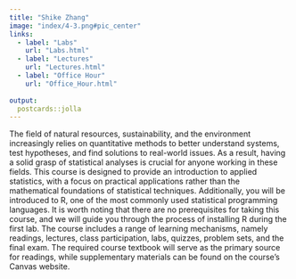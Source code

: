 ---
title: "Shike Zhang"
image: "index/4-3.png#pic_center"
links:
  - label: "Labs"
    url: "Labs.html"
  - label: "Lectures"
    url: "Lectures.html"
  - label: "Office Hour"
    url: "Office_Hour.html"
    
output:
  postcards::jolla
---
 
The field of natural resources, sustainability, and the environment increasingly relies on quantitative methods to better understand systems, test hypotheses, and find solutions to real-world issues. As a result, having a solid grasp of statistical analyses is crucial for anyone working in these fields. This course is designed to provide an introduction to applied statistics, with a focus on practical applications rather than the mathematical foundations of statistical techniques. Additionally, you will be introduced to R, one of the most commonly used statistical programming languages. It is worth noting that there are no prerequisites for taking this course, and we will guide you through the process of installing R during the first lab. The course includes a range of learning mechanisms, namely readings, lectures, class participation, labs, quizzes, problem sets, and the final exam. The required course textbook will serve as the primary source for readings, while supplementary materials can be found on the course's Canvas website.


